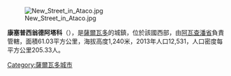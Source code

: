 {{expand|time=2015-04-20T16:44:55+00:00}}
{{refimprove|time=2015-04-20T16:44:55+00:00}}
[[Image:New_Street_in_Ataco.jpg|right]]

{{Coord|13|52|N|89|51|W|display=title}}

'''康塞普西翁德阿塔科'''（{{lang-es|Concepción de Ataco}}），是[[薩爾瓦多|薩爾瓦多]]的城鎮，位於該國西部，由[[阿瓦查潘省|阿瓦查潘省]]負責管轄，面積61.03平方公里，海拔高度1,240米，2013年人口12,531，人口密度每平方公里205.33人。

{{ElSalvador-geo-stub}}
[[Category:薩爾瓦多城市|Category:薩爾瓦多城市]]